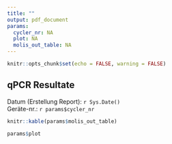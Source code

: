 ```yaml
---
title: ""
output: pdf_document
params:
  cycler_nr: NA
  plot: NA
  molis_out_table: NA
---
```


```r
knitr::opts_chunk$set(echo = FALSE, warning = FALSE)
```

## qPCR Resultate
Datum (Erstellung Report): `r Sys.Date()`  
Geräte-nr.: `r params$cycler_nr`

```r
knitr::kable(params$molis_out_table)
```

\newpage



```r
params$plot
```